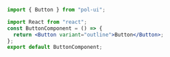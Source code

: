 ```jsx
import { Button } from "pol-ui";

import React from "react";
const ButtonComponent = () => {
  return <Button variant="outline">Button</Button>;
};
export default ButtonComponent;
```
